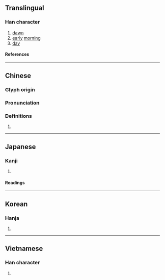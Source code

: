 {{character info}}
==Translingual==

===Han character===
{{Han char|rn=72|rad=日|as=04|sn=8|four=62021|canj=AHML|ids=⿰日斤}}

# [[dawn]]
# [[early]] [[morning]]
# [[day]]

====References====
{{Han ref|kx=0492.060|dkj=13817|dj=0855.030|hdz=21491.010|uh=6615}}

----

==Chinese==
{{zh-forms}}

===Glyph origin===
{{Han etym}}

===Pronunciation===
{{zh-pron
|m=xīn
|c=jan1
|h=pfs=
|md=
|mn=
|w=
|mc=y
|oc=y
|cat=
}}

===Definitions===
{{zh-hanzi}}

# {{rfdef|zh|sort=日04}}

----

==Japanese==

===Kanji===
{{ja-kanji|grade=|rs=日04}}

# {{rfdef|ja|sort=日04}}

====Readings====
{{ja-readings
|on=きん, こん, き
|kun=あさ
}}

----

==Korean==

===Hanja===
{{ko-hanja|흔}}

# {{rfdef|ko|sort=日04}}

----

==Vietnamese==

===Han character===
{{vi-readings|rs=日04|reading=hân}}

# {{rfdef|vi|sort=日04}}

{{cln|vi|Han tu}}
